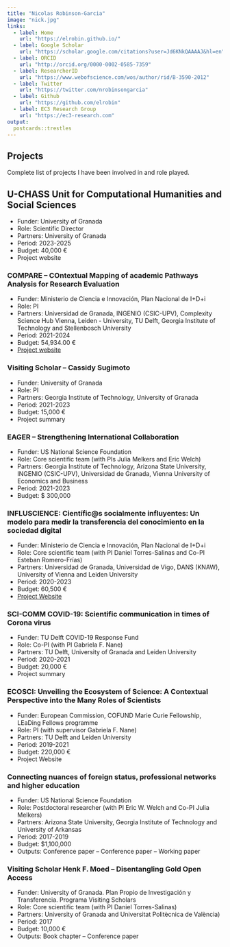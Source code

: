 ```yaml
---
title: "Nicolas Robinson-Garcia"
image: "nick.jpg"
links:
  - label: Home
    url: "https://elrobin.github.io/"
  - label: Google Scholar
    url: "https://scholar.google.com/citations?user=Jd6KNkQAAAAJ&hl=en"
  - label: ORCID
    url: "http://orcid.org/0000-0002-0585-7359"
  - label: ResearcherID
    url: "https://www.webofscience.com/wos/author/rid/B-3590-2012" 
  - label: Twitter
    url: "https://twitter.com/nrobinsongarcia"
  - label: Github
    url: "https://github.com/elrobin" 
  - label: EC3 Research Group
    url: "https://ec3-research.com" 
output:
  postcards::trestles
---
```

 
## Projects

Complete list of projects I have been involved in and role played.

## U-CHASS Unit for Computational Humanities and Social Sciences
- Funder: University of Granada
- Role: Scientific Director
- Partners: University of Granada
- Period: 2023-2025
- Budget: 40,000 €
- Project website

### COMPARE – COntextual Mapping of academic Pathways Analysis for Research Evaluation
- Funder: Ministerio de Ciencia e Innovación, Plan Nacional de I+D+i
- Role: PI
- Partners: Universidad de Granada, INGENIO (CSIC-UPV), Complexity Science Hub Vienna, Leiden - University, TU Delft, Georgia Institute of Technology and Stellenbosch University
- Period: 2021-2024
- Budget: 54,934.00 €
- [Project website](https://compare-project.eu)

### Visiting Scholar – Cassidy Sugimoto
- Funder: University of Granada
- Role: PI
- Partners: Georgia Institute of Technology, University of Granada
- Period: 2021-2023
- Budget: 15,000 €
- Project summary

### EAGER – Strengthening International Collaboration
- Funder: US National Science Foundation
- Role: Core scientific team (with PIs Julia Melkers and Eric Welch)
- Partners: Georgia Institute of Technology, Arizona State University, INGENIO (CSIC-UPV), Universidad de Granada, Vienna University of Economics and Business
- Period: 2021-2023
- Budget: $ 300,000

### INFLUSCIENCE: Científic@s socialmente influyentes: Un modelo para medir la transferencia del conocimiento en la sociedad digital
- Funder: Ministerio de Ciencia e Innovación, Plan Nacional de I+D+i
- Role: Core scientific team (with PI Daniel Torres-Salinas and Co-PI Esteban Romero-Frías)
- Partners: Universidad de Granada, Universidad de Vigo, DANS (KNAW), University of Vienna and Leiden University
- Period: 2020-2023
- Budget: 60,500 €
- [Project Website](https://influscience.eu)

### SCI-COMM COVID-19: Scientific communication in times of Corona virus
- Funder: TU Delft COVID-19 Response Fund
- Role: Co-PI (with PI Gabriela F. Nane)
- Partners: TU Delft, University of Granada and Leiden University
- Period: 2020-2021
- Budget: 20,000 €
- Project summary

### ECOSCI: Unveiling the Ecosystem of Science: A Contextual Perspective into the Many Roles of Scientists
- Funder: European Commission, COFUND Marie Curie Fellowship, LEaDing Fellows programme
- Role: PI (with supervisor Gabriela F. Nane)
- Partners: TU Delft and Leiden University
- Period: 2019-2021
- Budget: 220,000 €
- Project Website

### Connecting nuances of foreign status, professional networks and higher education
- Funder: US National Science Foundation
- Role: Postdoctoral researcher (with PI Eric W. Welch and Co-PI Julia Melkers)
- Partners: Arizona State University, Georgia Institute of Technology and University of Arkansas
- Period: 2017-2019
- Budget: $1,100,000
- Outputs: Conference paper – Conference paper – Working paper

### Visiting Scholar Henk F. Moed – Disentangling Gold Open Access
- Funder: University of Granada. Plan Propio de Investigación y Transferencia. Programa Visiting Scholars
- Role: Core scientific team (with PI Daniel Torres-Salinas)
- Partners: University of Granada and Universitat Politècnica de València)
- Period: 2017
- Budget: 10,000 €
- Outputs: Book chapter – Conference paper

